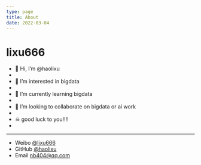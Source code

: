 ```yaml
---
type: page
title: About
date: 2022-03-04
---
```


# lixu666

- 👋 Hi, I’m @haolixu
- 
- 👀 I’m interested in bigdata
-
- 🌱 I’m currently learning bigdata
-
- 💞️ I’m looking to collaborate on bigdata or ai work
- 
- ☠  good luck to you!!!!
- 
---

- Weibo [@lixu666](https://weibo.com/lixu666)
- GitHub [@haolixu](https://github.com/haolixu)
- Email nb404@qq.com
